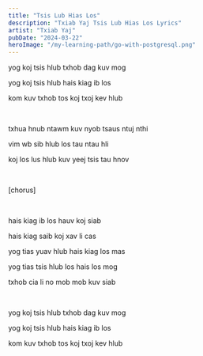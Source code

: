 ```yaml
---
title: "Tsis Lub Hias Los"
description: "Txiab Yaj Tsis Lub Hias Los Lyrics"
artist: "Txiab Yaj"
pubDate: "2024-03-22"
heroImage: "/my-learning-path/go-with-postgresql.png"
---
```


yog koj tsis hlub txhob dag kuv mog

yog koj tsis hlub hais kiag ib los

kom kuv txhob tos koj txoj kev hlub

<br />

txhua hnub ntawm kuv nyob tsaus ntuj nthi

vim wb sib hlub los tau ntau hli

koj los lus hlub kuv yeej tsis tau hnov

<br />

[chorus]

<br />

hais kiag ib los hauv koj siab

hais kiag saib koj xav li cas

yog tias yuav hlub hais kiag los mas

yog tias tsis hlub los hais los mog

txhob cia li no mob mob kuv siab

<br />

yog koj tsis hlub txhob dag kuv mog

yog koj tsis hlub hais kiag ib los

kom kuv txhob tos koj txoj kev hlub
